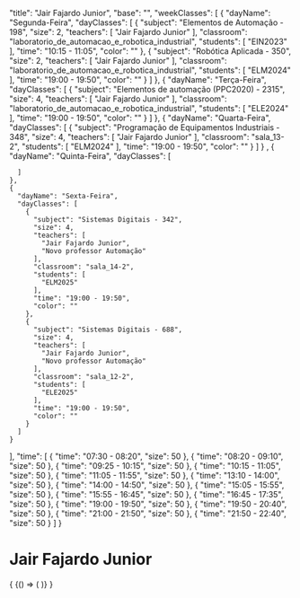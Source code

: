 
  "title": "Jair Fajardo Junior",
  "base": "",
  "weekClasses": [
    {
      "dayName": "Segunda-Feira",
      "dayClasses": [
        {
          "subject": "Elementos de Automação - 198",
          "size": 2,
          "teachers": [
            "Jair Fajardo Junior"
          ],
          "classroom": "laboratorio_de_automacao_e_robotica_industrial",
          "students": [
            "EIN2023"
          ],
          "time": "10:15 - 11:05",
          "color": ""
        },
        {
          "subject": "Robótica Aplicada - 350",
          "size": 2,
          "teachers": [
            "Jair Fajardo Junior"
          ],
          "classroom": "laboratorio_de_automacao_e_robotica_industrial",
          "students": [
            "ELM2024"
          ],
          "time": "19:00 - 19:50",
          "color": ""
        }
      ]
    },
    {
      "dayName": "Terça-Feira",
      "dayClasses": [
        {
          "subject": "Elementos de automação (PPC2020) - 2315",
          "size": 4,
          "teachers": [
            "Jair Fajardo Junior"
          ],
          "classroom": "laboratorio_de_automacao_e_robotica_industrial",
          "students": [
            "ELE2024"
          ],
          "time": "19:00 - 19:50",
          "color": ""
        }
      ]
    },
    {
      "dayName": "Quarta-Feira",
      "dayClasses": [
        {
          "subject": "Programação de Equipamentos Industriais - 348",
          "size": 4,
          "teachers": [
            "Jair Fajardo Junior"
          ],
          "classroom": "sala_13-2",
          "students": [
            "ELM2024"
          ],
          "time": "19:00 - 19:50",
          "color": ""
        }
      ]
    }
    ,
    {
      "dayName": "Quinta-Feira",
      "dayClasses": [
        
      ]
    },
    {
      "dayName": "Sexta-Feira",
      "dayClasses": [
        {
          "subject": "Sistemas Digitais - 342",
          "size": 4,
          "teachers": [
            "Jair Fajardo Junior",
            "Novo professor Automação"
          ],
          "classroom": "sala_14-2",
          "students": [
            "ELM2025"
          ],
          "time": "19:00 - 19:50",
          "color": ""
        },
        {
          "subject": "Sistemas Digitais - 688",
          "size": 4,
          "teachers": [
            "Jair Fajardo Junior",
            "Novo professor Automação"
          ],
          "classroom": "sala_12-2",
          "students": [
            "ELE2025"
          ],
          "time": "19:00 - 19:50",
          "color": ""
        }
      ]
    }
  ],
  "time": [
    {
      "time": "07:30 - 08:20",
      "size": 50
    },
    {
      "time": "08:20 - 09:10",
      "size": 50
    },
    {
      "time": "09:25 - 10:15",
      "size": 50
    },
    {
      "time": "10:15 - 11:05",
      "size": 50
    },
    {
      "time": "11:05 - 11:55",
      "size": 50
    },
    {
      "time": "13:10 - 14:00",
      "size": 50
    },
    {
      "time": "14:00 - 14:50",
      "size": 50
    },
    {
      "time": "15:05 - 15:55",
      "size": 50
    },
    {
      "time": "15:55 - 16:45",
      "size": 50
    },
    {
      "time": "16:45 - 17:35",
      "size": 50
    },
    {
      "time": "19:00 - 19:50",
      "size": 50
    },
    {
      "time": "19:50 - 20:40",
      "size": 50
    },
    {
      "time": "21:00 - 21:50",
      "size": 50
    },
    {
      "time": "21:50 - 22:40",
      "size": 50
    }
  ]
}

# Jair Fajardo Junior

<div>
  {
    <BrowserOnly>
      {() => (
        <Grid
          title={data.title}
          weekClasses={data.weekClasses}
          time={data.time}
        />
      )}
    </BrowserOnly>
  }
</div>

